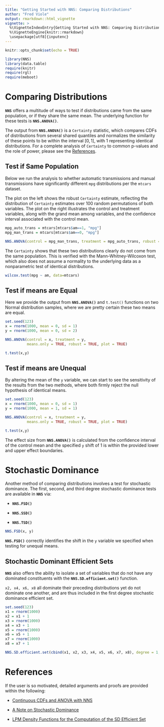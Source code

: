 ---
title: "Getting Started with NNS: Comparing Distributions"
author: "Fred Viole"
output: rmarkdown::html_vignette
vignette: >
  %\VignetteIndexEntry{Getting Started with NNS: Comparing Distributions}
  %\VignetteEngine{knitr::rmarkdown}
  \usepackage[utf8]{inputenc}
---

```{r setup, include=FALSE}
knitr::opts_chunk$set(echo = TRUE)
```

```{r setup2,message=FALSE,warning = FALSE}
library(NNS)
library(data.table)
require(knitr)
require(rgl)
require(meboot)
```

# Comparing Distributions

**`NNS`** offers a multitude of ways to test if distributions came from the same population, or if they share the same mean. The underlying function for these tests is **`NNS.ANOVA()`**.

The output from **`NNS.ANOVA()`** is a `Certainty` statistic, which compares CDFs of distributions from several shared quantiles and normalizes the similarity of these points to be within the interval $[0,1]$, with 1 representing identical distributions. For a complete analysis of `Certainty` to common p-values and the role of power, please see the [References](#References).

## Test if Same Population

Below we run the analysis to whether automatic transmissions and manual transmissions have significantly different `mpg` distributions per the `mtcars` dataset.

The plot on the left shows the robust `Certainty` estimate, reflecting the distribution of `Certainty` estimates over 100 random permutations of both variables. The plot on the right illustrates the control and treatment variables, along with the grand mean among variables, and the confidence interval associated with the control mean.

```{r cars, fig.width=7, fig.align='center'}
mpg_auto_trans = mtcars[mtcars$am==1, "mpg"]
mpg_man_trans = mtcars[mtcars$am==0, "mpg"]

NNS.ANOVA(control = mpg_man_trans, treatment = mpg_auto_trans, robust = TRUE)
```

The `Certainty` shows that these two distributions clearly do not come from the same population. This is verified with the Mann-Whitney-Wilcoxon test, which also does not assume a normality to the underlying data as a nonparametric test of identical distributions.

```{r cars2, warning=FALSE}
wilcox.test(mpg ~ am, data=mtcars) 
```

## Test if means are Equal

Here we provide the output from **`NNS.ANOVA()`** and `t.test()` functions on two Normal distribution samples, where we are pretty certain these two means are equal.

```{r equalmeans, echo=TRUE, fig.width=7, fig.align='center'}
set.seed(123)
x = rnorm(1000, mean = 0, sd = 1)
y = rnorm(1000, mean = 0, sd = 2)

NNS.ANOVA(control = x, treatment = y,
          means.only = TRUE, robust = TRUE, plot = TRUE)

t.test(x,y)
```

## Test if means are Unequal

By altering the mean of the `y` variable, we can start to see the sensitivity of the results from the two methods, where both firmly reject the null hypothesis of identical means.

```{r unequalmeans, echo=TRUE, fig.width=7, fig.align='center'}
set.seed(123)
x = rnorm(1000, mean = 0, sd = 1)
y = rnorm(1000, mean = 1, sd = 1)

NNS.ANOVA(control = x, treatment = y,
          means.only = TRUE, robust = TRUE, plot = TRUE)

t.test(x,y)
```

The effect size from **`NNS.ANOVA()`** is calculated from the confidence interval of the control mean and the specified `y` shift of 1 is within the provided lower and upper effect boundaries.

# Stochastic Dominance

Another method of comparing distributions involves a test for stochastic dominance. The first, second, and third degree stochastic dominance tests are available in **`NNS`** via:

-   **`NNS.FSD()`**

-   **`NNS.SSD()`**

-   **`NNS.TSD()`**

```{r stochdom, fig.width=7, fig.align='center'}
NNS.FSD(x, y)
```

**`NNS.FSD()`** correctly identifies the shift in the `y` variable we specified when testing for unequal means.

## Stochastic Dominant Efficient Sets

**`NNS`** also offers the ability to isolate a set of variables that do not have any dominated constituents with the **`NNS.SD.efficient.set()`** function.

`x2, x4, x6, x8` all dominate their preceding distributions yet do not dominate one another, and are thus included in the first degree stochastic dominance efficient set.

```{r stochdomset}
set.seed(123)
x1 = rnorm(1000)
x2 = x1 + 1
x3 = rnorm(1000)
x4 = x3 + 1
x5 = rnorm(1000)
x6 = x5 + 1
x7 = rnorm(1000)
x8 = x7 + 1

NNS.SD.efficient.set(cbind(x1, x2, x3, x4, x5, x6, x7, x8), degree = 1, status = FALSE)
```

# References {#references}

If the user is so motivated, detailed arguments and proofs are provided within the following:

*   [Continuous CDFs and ANOVA with NNS](https://www.ssrn.com/abstract=3007373)

*   [A Note on Stochastic Dominance](https://www.ssrn.com/abstract=3002675)

*   [LPM Density Functions for the Computation of the SD Efficient Set](https://www.scirp.org/journal/paperinformation.aspx?paperid=63817)
